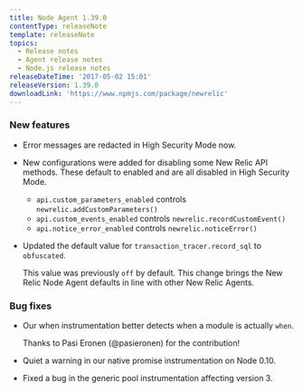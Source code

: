 ```yaml
---
title: Node Agent 1.39.0
contentType: releaseNote
template: releaseNote
topics:
  - Release notes
  - Agent release notes
  - Node.js release notes
releaseDateTime: '2017-05-02 15:01'
releaseVersion: 1.39.0
downloadLink: 'https://www.npmjs.com/package/newrelic'
---
```


### New features

* Error messages are redacted in High Security Mode now.
* New configurations were added for disabling some New Relic API methods. These default to enabled and are all disabled in High Security Mode.

  * `api.custom_parameters_enabled` controls `newrelic.addCustomParameters()`
  * `api.custom_events_enabled` controls `newrelic.recordCustomEvent()`
  * `api.notice_error_enabled` controls `newrelic.noticeError()`
* Updated the default value for `transaction_tracer.record_sql` to `obfuscated`.

  This value was previously `off` by default. This change brings the New Relic Node Agent defaults in line with other New Relic Agents.

### Bug fixes

* Our when instrumentation better detects when a module is actually `when`.

  Thanks to Pasi Eronen (@pasieronen) for the contribution!
* Quiet a warning in our native promise instrumentation on Node 0.10.
* Fixed a bug in the generic pool instrumentation affecting version 3.

